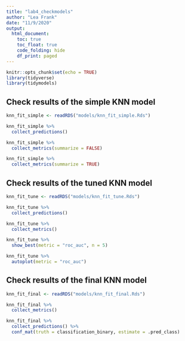 ```yaml
---
title: "lab4_checkmodels"
author: "Lea Frank"
date: "11/9/2020"
output:
  html_document: 
    toc: true
    toc_float: true
    code_folding: hide
    df_print: paged
---
```


```r
knitr::opts_chunk$set(echo = TRUE)
library(tidyverse)
library(tidymodels)
```

## Check results of the simple KNN model

```r
knn_fit_simple <- readRDS("models/knn_fit_simple.Rds")

knn_fit_simple %>%
  collect_predictions()

knn_fit_simple %>%
  collect_metrics(summarize = FALSE)

knn_fit_simple %>% 
  collect_metrics(summarize = TRUE)
```

## Check results of the tuned KNN model

```r
knn_fit_tune <- readRDS("models/knn_fit_tune.Rds")

knn_fit_tune %>%
  collect_predictions()

knn_fit_tune %>%
  collect_metrics()

knn_fit_tune %>% 
  show_best(metric = "roc_auc", n = 5)

knn_fit_tune %>% 
  autoplot(metric = "roc_auc")

```


## Check results of the final KNN model

```r
knn_fit_final <- readRDS("models/knn_fit_final.Rds")

knn_fit_final %>% 
  collect_metrics()

knn_fit_final %>% 
  collect_predictions() %>% 
  conf_mat(truth = classification_binary, estimate = .pred_class)

```

